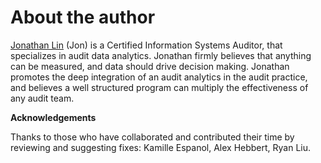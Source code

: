# About the author {-}

[Jonathan Lin](https://www.linkedin.com/in/jonlin/)  (Jon) is a Certified Information Systems Auditor, that specializes in audit data analytics. Jonathan firmly believes that anything can be measured, and data should drive decision making. Jonathan promotes the deep integration of an audit analytics in the audit practice, and believes a well structured program can multiply the effectiveness of any audit team.

**Acknowledgements**

Thanks to those who have collaborated and contributed their time by reviewing and suggesting fixes: Kamille Espanol, Alex Hebbert, Ryan Liu. 